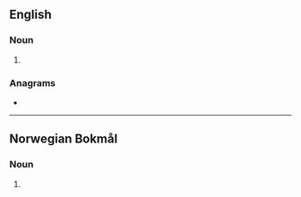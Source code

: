 {{also|Hotspots|hot spots}}
==English==

===Noun===
{{head|en|noun form}}

# {{plural of|en|hotspot}}

===Anagrams===
* {{anagrams|en|a=hoopsstt|postshot|pot shots|potshots|shot spot|shot-spot|shotspot}}

----

==Norwegian Bokmål==

===Noun===
{{head|nb|noun form|g=m}}

# {{inflection of|nb|hotspot||indef|p}}